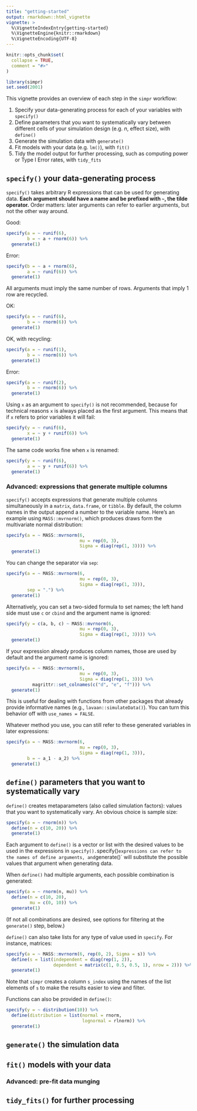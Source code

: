 ```yaml
---
title: "getting-started"
output: rmarkdown::html_vignette
vignette: >
  %\VignetteIndexEntry{getting-started}
  %\VignetteEngine{knitr::rmarkdown}
  %\VignetteEncoding{UTF-8}
---
```


```r
knitr::opts_chunk$set(
  collapse = TRUE,
  comment = "#>"
)
```

```r
library(simpr)
set.seed(2001)
```

This vignette provides an overview of each step in the `simpr` workflow:

  1. Specify your data-generating process for each of your variables with `specify()`
  2. Define parameters that you want to systematically vary between different cells of your simulation design (e.g. *n*, effect size), with `define()`
  3. Generate the simulation data with `generate()`
  4. Fit models with your data (e.g. `lm()`), with `fit()`
  5. Tidy the model output for further processing, such as computing power or Type I Error rates, with `tidy_fits`
  
## `specify()` your data-generating process

`specify()` takes arbitrary R expressions that can be used for generating data.  **Each argument should have a name and be prefixed with `~`, the tilde operator.**  Order matters: later arguments can refer to earlier arguments, but not the other way around.

Good:
```r
specify(a = ~ runif(6), 
        b = ~ a + rnorm(6)) %>% 
  generate(1)

```

Error:
```r
specify(b = ~ a + rnorm(6),
        a = ~ runif(6)) %>% 
  generate(1)
```

All arguments must imply the same number of rows.  Arguments that imply 1 row are recycled.

OK:
```r
specify(a = ~ runif(6), 
        b = ~ rnorm(6)) %>% 
  generate(1)
```

OK, with recycling:

```r
specify(a = ~ runif(1), 
        b = ~ rnorm(6)) %>% 
  generate(1)
```

Error:
```r
specify(a = ~ runif(2), 
        b = ~ rnorm(6)) %>% 
  generate(1)
```

Using `x` as an argument to `specify()` is not recommended, because for technical reasons `x` is always placed as the first argument.  This means that if `x` refers to prior variables it will fail:

```r
specify(y = ~ runif(6),
        x = ~ y + runif(6)) %>% 
  generate(1)

```

The same code works fine when `x` is renamed:

```r
specify(y = ~ runif(6),
        a = ~ y + runif(6)) %>% 
  generate(1)
```

### Advanced: expressions that generate multiple columns
`specify()` accepts expressions that generate multiple columns simultaneously in a `matrix`, `data.frame`, or `tibble`.  By default, the column names in the output append a number to the variable name.  Here's an example using `MASS::mvrnorm()`, which produces draws form the multivariate normal distribution:

```r
specify(a = ~ MASS::mvrnorm(6, 
                            mu = rep(0, 3),
                            Sigma = diag(rep(1, 3)))) %>% 
  generate(1)

```

You can change the separator via `sep`:
```r
specify(a = ~ MASS::mvrnorm(6, 
                            mu = rep(0, 3),
                            Sigma = diag(rep(1, 3))),
        sep = ".") %>% 
  generate(1)

```

Alternatively, you can set a two-sided formula to set names; the left hand side must use `c` or `cbind` and the argument name is ignored:

```r
specify(y = c(a, b, c) ~ MASS::mvrnorm(6, 
                            mu = rep(0, 3),
                            Sigma = diag(rep(1, 3)))) %>% 
  generate(1)

```

If your expression already produces column names, those are used by default and the argument name is ignored:

```r
specify(a = ~ MASS::mvrnorm(6, 
                            mu = rep(0, 3),
                            Sigma = diag(rep(1, 3))) %>% 
          magrittr::set_colnames(c("d", "e", "f"))) %>% 
  generate(1)
```

This is useful for dealing with functions from other packages that already provide informative names (e.g., `lavaan::simulateData()`). You can turn this behavior off with `use_names = FALSE`.

Whatever method you use, you can still refer to these generated variables in later expressions:

```r
specify(a = ~ MASS::mvrnorm(6, 
                            mu = rep(0, 3),
                            Sigma = diag(rep(1, 3))),
        b = ~ a_1 - a_2) %>% 
  generate(1)
```

## `define()` parameters that you want to systematically vary
`define()` creates metaparameters (also called simulation factors): values that you want to systematically vary.  An obvious choice is sample size:

```r
specify(a = ~ rnorm(n)) %>% 
  define(n = c(10, 20)) %>% 
  generate(1)
```

Each argument to `define()` is a vector or list with the desired values to be used in the expressions in `specify().  `specify()` expressions can refer to the names of define arguments, and `generate()` will substitute the possible values that argument when generating data.

When `define()` had multiple arguments, each possible combination is generated:

```r
specify(a = ~ rnorm(n, mu)) %>% 
  define(n = c(10, 20),
         mu = c(0, 10)) %>% 
  generate(1)
```

(If not all combinations are desired, see options for filtering at the `generate()` step, below.)

`define()` can also take lists for any type of value used in `specify`. For instance, matrices:

```r

specify(a = ~ MASS::mvrnorm(6, rep(0, 2), Sigma = s)) %>% 
  define(s = list(independent = diag(rep(1, 2)),
                  dependent = matrix(c(1, 0.5, 0.5, 1), nrow = 2))) %>% 
  generate(1)

```

Note that `simpr` creates a column `s_index` using the names of the list elements of `s` to make the results easier to view and filter.

Functions can also be provided in `define()`:

```r
specify(y = ~ distribution(10)) %>%
  define(distribution = list(normal = rnorm,
                             lognormal = rlnorm)) %>%
  generate(1)
```

## `generate()` the simulation data

## `fit()` models with your data

### Advanced: pre-fit data munging

## `tidy_fits()` for further processing



